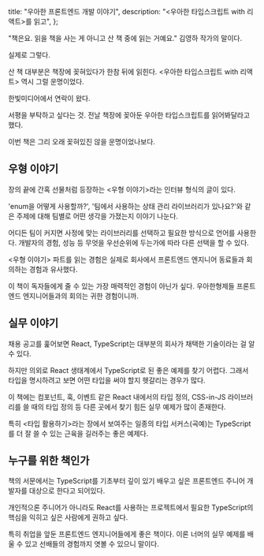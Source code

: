   title: "우아한 프론트엔드 개발 이야기",
  description: "<우아한 타입스크립트 with 리액트>를 읽고",
};

"책은요. 읽을 책을 사는 게 아니고 산 책 중에 읽는 거예요." 김영하 작가의 말이다.

실제로 그렇다.

산 책 대부분은 책장에 꽂혀있다가 한참 뒤에 읽힌다. \<우아한 타입스크립트 with 리액트\> 역시 그럴 운명이었다.

한빛미디어에서 연락이 왔다.

서평을 부탁하고 싶다는 것. 전날 책장에 꽂아둔 우아한 타입스크립트를 읽어봐달라고 했다.

이번 책은 그리 오래 꽂혀있진 않을 운명이었나보다.

## 우형 이야기

장의 끝에 간혹 선물처럼 등장하는 \<우형 이야기\>라는 인터뷰 형식의 글이 있다.

'enum을 어떻게 사용할까?', '팀에서 사용하는 상태 관리 라이브러리가 있나요?'와 같은 주제에 대해 팀별로 어떤 생각을 가졌는지 이야기 나눈다.

어디든 팀이 커지면 사정에 맞는 라이브러리를 선택하고 필요한 방식으로 언어를 사용한다. 개발자의 경험, 성능 등 무엇을 우선순위에 두는가에 따라 다른 선택을 할 수 있다.

\<우형 이야기\> 파트를 읽는 경험은 실제로 회사에서 프론트엔드 엔지니어 동료들과 회의하는 경험과 유사했다.

이 책이 독자들에게 줄 수 있는 가장 매력적인 경험이 아닌가 싶다. 우아한형제들 프론트엔드 엔지니어들과의 회의는 귀한 경험이니까.

## 실무 이야기

채용 공고를 훑어보면 React, TypeScript는 대부분의 회사가 채택한 기술이라는 걸 알 수 있다.

하지만 의외로 React 생태계에서 TypeScript로 된 좋은 예제를 찾기 어렵다. 그래서 타입을 명시하려고 보면 어떤 타입을 써야 할지 헷갈리는 경우가 많다.

이 책에는 컴포넌트, 훅, 이벤트 같은 React 내에서의 타입 정의, CSS-in-JS 라이브러리를 쓸 때의 타입 정의 등 다른 곳에서 찾기 힘든 실무 예제가 많이 존재한다.

특히 \<타입 활용하기\>라는 장에서 보여주는 일종의 타입 서커스(곡예)는 TypeScript를 더 잘 쓸 수 있는 근육을 길러주는 좋은 예제다.

## 누구를 위한 책인가

책의 서문에서는 TypeScript를 기초부터 깊이 있기 배우고 싶은 프론트엔드 주니어 개발자를 대상으로 한다고 되어있다.

개인적으론 주니어가 아니라도 React를 사용하는 프로젝트에서 필요한 TypeScript의 핵심을 익히고 싶은 사람에게 권하고 싶다.

특히 취업을 앞둔 프론트엔드 엔지니어들에게 좋은 책이다. 이론 너머의 실무 예제를 배울 수 있고 선배들의 경험까지 엿볼 수 있으니 말이다.
